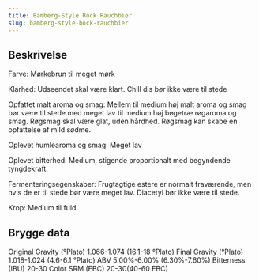 ```yaml
---
title: Bamberg-Style Bock Rauchbier
slug: bamberg-style-bock-rauchbier
---
```


## Beskrivelse
Farve: Mørkebrun til meget mørk

Klarhed: Udseendet skal være klart. Chill dis bør ikke være til stede

Opfattet malt aroma og smag: Mellem til medium høj malt aroma og smag bør være til stede med meget lav til medium høj bøgetræ røgaroma og smag. Røgsmag skal være glat, uden hårdhed. Røgsmag kan skabe en opfattelse af mild sødme.

Oplevet humlearoma og smag: Meget lav

Oplevet bitterhed: Medium, stigende proportionalt med begyndende tyngdekraft.

Fermenteringsegenskaber: Frugtagtige estere er normalt fraværende, men hvis de er til stede bør være meget lav. Diacetyl bør ikke være til stede.

Krop: Medium til fuld



## Brygge data
Original Gravity (°Plato) 1.066-1.074 (16.1-18 °Plato)
Final Gravity  (°Plato) 1.018-1.024 (4.6-6.1 °Plato)
ABV 5.00%-6.00% (6.30%-7.60%)
Bitterness (IBU) 20-30
Color SRM (EBC) 20-30(40-60 EBC)					

